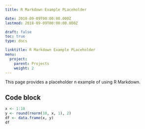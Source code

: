 ```yaml
---
title: R Markdown Example PLaceholder

date: 2018-09-09T00:00:00.000Z
lastmod: 2018-09-09T00:00:00.000Z

draft: false
toc: true
type: docs

linktitle: R Markdown Example PLaceholder
menu:
  project:
    parent: Projects
    weight: 2
---
```


This page provides a placeholder n example of using R Markdown.

## Code block

```r
x <- 1:10
y <- round(rnorm(10, x, 1), 2)
df <- data.frame(x, y)
df
```